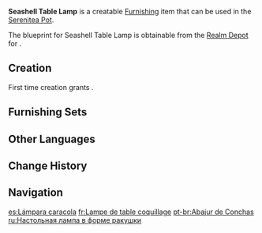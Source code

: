 {{Furnishing Infobox
|id             = 363104
|image          = Item Seashell Table Lamp.png
|category       = Ornaments
|subcategory    = Lighting
|quality        = 3
|adeptal_energy = 60
|load           = 85
|reduced_load   = 64
|description    = An exquisite table lamp, elegant and practical. Has seen impressive sales in both [[Mondstadt]] and [[Liyue]]. A durable item, it is said that a [[Springvale]] local once used it to knock a [[hilichurl]] unconscious.
|mention        = 
|blueprint      = Realm Depot
}}
'''Seashell Table Lamp''' is a creatable [[Furnishing]] item that can be used in the [[Serenitea Pot]].

The blueprint for Seashell Table Lamp is obtainable from the [[Realm Depot]] for {{Item|Realm Currency|24|x=160}}.

==Creation==
First time creation grants {{Item|Trust|24|x=60}}.
{{Recipe
|type = Creation
|time = 14h
|Iron Chunk = 8
|sort = Iron Chunk
}}

==Furnishing Sets==
{{Craft Usage}}

==Other Languages==
{{Other Languages
|default_hidden = 1
|en      = Seashell Table Lamp
|zhs     = 贝壳灯罩硬质台灯
|zhs_rm  = Bèiké Dēngzhào Yìngzhì Táidēng
|zht     = 貝殼燈罩硬質檯燈
|zht_rm  = Bèiké Dēngzhào Yìngzhí Táidēng
|ja      = 貝殻の硬質机上灯
|ja_rm   = Kaigara no Koushitsu Kijou Hi{{Assumed}}
|ko      = 조개 테이블 스탠드
|ko_rm   = Jogae Teibeul Seutaendeu
|es      = Lámpara caracola
|fr      = Lampe de table coquillage
|ru      = Настольная лампа в форме ракушки
|th      = โคมไฟตั้งโต๊ะแบบมีฝาครอบ
|th_rm   = 
|vi      = Đèn Bàn Với Chụp Đèn Vỏ Sò
|de      = Muschel-Tischlampe
|id      = Lampu Meja Cangkang Kerang
|pt      = Abajur de Conchas
|tr      = Deniz Kabuğu Masa Lambası
|it      = Lampadina a conchiglia
}}

==Change History==
{{Change History|1.5}}

==Navigation==
{{Furnishing Navbox|interior}}

[[es:Lámpara caracola]]
[[fr:Lampe de table coquillage]]
[[pt-br:Abajur de Conchas]]
[[ru:Настольная лампа в форме ракушки]]